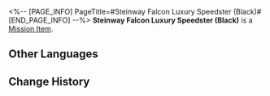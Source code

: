 <%-- [PAGE_INFO]
PageTitle=#Steinway Falcon Luxury Speedster (Black)#
[END_PAGE_INFO] --%>
{{Item Infobox
|id          = 140415
|image       = Item Steinway Falcon Luxury Speedster (Black).png{{subst:void|<!--$UPLOAD:<<SpriteOutput/ItemFigures/140415.png>-<Item Steinway Falcon Luxury Speedster (Black).png>-<Item Icons>>-->}}
|type        = Mission Item
|invCategory = Missions
|rarity      = 3
|effect      = 
|description = A luxurious private Steinway Falcon Speedster, featuring a low-profile black color.
}}
{{Description|''"Steinway Falcon Speedster: Making your dream come true faster!"''}}
'''Steinway Falcon Luxury Speedster (Black)''' is a [[Mission Item]].

==Other Languages==
{{Other Languages
|en   = Steinway Falcon Luxury Speedster (Black)
|zhs  = 「斯坦威游隼」豪华飞车（黑）
|zht  = 「斯坦威遊隼」豪華飛車（黑）
|ja   = 「スタインウェイ・ファルコン」高級浮遊車（黒）
|ko   = 「스타인웨이 팔콘」 고급 플라잉 리무진(블랙)
|es   = Volauto lujoso Halcón Steinway (negro)
|fr   = Speedster de luxe Zéphyrrari (noir)
|ru   = Роскошный аэромобиль «Сапсан-Штайнвей» (чёрный)
|th   = รถสปีดสเตอร์สุดหรู "Steinway Falcon" (สีดำ)
|vi   = Xe Bay Hạng Sang Steinway Falcon (Đen)
|de   = Luxusflitzer der Marke Steinway Falcon (Schwarz)
|id   = Mobil Terbang Mewah "Steinway Falcon" (Hitam)
|pt   = Steinway Falcon de Luxo (Preto)
}}

==Change History==
{{Change History|2.0}}